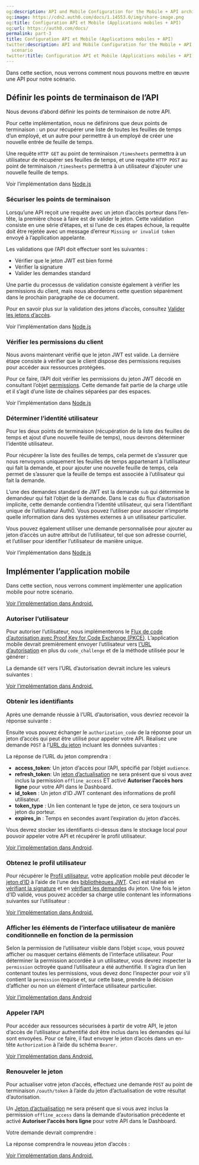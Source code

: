 ```yaml
---
og:description: API and Mobile Configuration for the Mobile + API architecture scenario
og:image: https://cdn2.auth0.com/docs/1.14553.0/img/share-image.png
og:title: Configuration API et Mobile (Applications mobiles + API)
og:url: https://auth0.com/docs/
permalink: part-3
title: Configuration API et Mobile (Applications mobiles + API)
twitter:description: API and Mobile Configuration for the Mobile + API architecture
  scenario
twitter:title: Configuration API et Mobile (Applications mobiles + API)
---
```


Dans cette section, nous verrons comment nous pouvons mettre en œuvre une API pour notre scénario.



## Définir les points de terminaison de l’API

Nous devons d’abord définir les points de terminaison de notre API.



Pour cette implémentation, nous ne définirons que deux points de terminaison : un pour récupérer une liste de toutes les feuilles de temps d’un employé, et un autre pour permettre à un employé de créer une nouvelle entrée de feuille de temps.

Une requête `HTTP GET` au point de terminaison `/timesheets` permettra à un utilisateur de récupérer ses feuilles de temps, et une requête `HTTP POST` au point de terminaison `/timesheets` permettra à un utilisateur d’ajouter une nouvelle feuille de temps.

Voir l’implémentation dans [Node.js](https://auth0.com/docs/architecture-scenarios/application/mobile-api/api-implementation-nodejs#1-define-the-api-endpoints)

### Sécuriser les points de terminaison

Lorsqu’une API reçoit une requête avec un jeton d’accès porteur dans l’en-tête, la première chose à faire est de valider le jeton. Cette validation consiste en une série d’étapes, et si l’une de ces étapes échoue, la requête doit être rejetée avec un message d’erreur `Missing or invalid token` envoyé à l’application appelante.

Les validations que l’API doit effectuer sont les suivantes :

* Vérifier que le jeton JWT est bien formé
* Vérifier la signature
* Valider les demandes standard



Une partie du processus de validation consiste également à vérifier les permissions du client, mais nous aborderons cette question séparément dans le prochain paragraphe de ce document.

Pour en savoir plus sur la validation des jetons d’accès, consultez [Valider les jetons d’accès](https://auth0.com/docs/tokens/guides/validate-access-tokens).

Voir l’implémentation dans [Node.js](https://auth0.com/docs/architecture-scenarios/application/mobile-api/api-implementation-nodejs#2-secure-the-api-endpoints)

### Vérifier les permissions du client

Nous avons maintenant vérifié que le jeton JWT est valide. La dernière étape consiste à vérifier que le client dispose des permissions requises pour accéder aux ressources protégées.

Pour ce faire, l’API doit vérifier les permissions du jeton JWT décodé en consultant l’objet [permissions](https://auth0.com/docs/scopes). Cette demande fait partie de la charge utile et il s’agit d’une liste de chaînes séparées par des espaces.

Voir l’implémentation dans [Node.js](https://auth0.com/docs/architecture-scenarios/application/mobile-api/api-implementation-nodejs#3-check-the-client-permissions)

### Déterminer l’identité utilisateur

Pour les deux points de terminaison (récupération de la liste des feuilles de temps et ajout d’une nouvelle feuille de temps), nous devrons déterminer l’identité utilisateur.

Pour récupérer la liste des feuilles de temps, cela permet de s’assurer que nous renvoyons uniquement les feuilles de temps appartenant à l’utilisateur qui fait la demande, et pour ajouter une nouvelle feuille de temps, cela permet de s’assurer que la feuille de temps est associée à l’utilisateur qui fait la demande.

L’une des demandes standard de JWT est la demande `sub` qui détermine le demandeur qui fait l’objet de la demande. Dans le cas du flux d’autorisation implicite, cette demande contiendra l’identité utilisateur, qui sera l’identifiant unique de l’utilisateur Auth0. Vous pouvez l’utiliser pour associer n’importe quelle information dans des systèmes externes à un utilisateur particulier.

Vous pouvez également utiliser une demande personnalisée pour ajouter au jeton d’accès un autre attribut de l’utilisateur, tel que son adresse courriel, et l’utiliser pour identifier l’utilisateur de manière unique.

Voir l’implémentation dans [Node.js](https://auth0.com/docs/architecture-scenarios/application/mobile-api/api-implementation-nodejs#4-determine-the-user-identity)

## Implémenter l’application mobile

Dans cette section, nous verrons comment implémenter une application mobile pour notre scénario.

[Voir l’implémentation dans Android.](https://auth0.com/docs/architecture-scenarios/application/mobile-api/mobile-implementation-android#1-set-up-the-application)

### Autoriser l’utilisateur

Pour autoriser l’utilisateur, nous implémenterons le [Flux de code d’autorisation avec Proof Key for Code Exchange (PKCE)](https://auth0.com/docs/flows/guides/auth-code-pkce/call-api-auth-code-pkce). L’application mobile devrait premièrement envoyer l’utilisateur vers [l’URL d’autorisation](https://auth0.com/docs/api/authentication#authorization-code-grant-pkce-) en plus du `code_challenge` et de la méthode utilisée pour le générer :



La demande `GET` vers l’URL d’autorisation devrait inclure les valeurs suivantes :



[Voir l’implémentation dans Android.](https://auth0.com/docs/architecture-scenarios/application/mobile-api/mobile-implementation-android#2-authorize-the-user)

### Obtenir les identifiants

Après une demande réussie à l’URL d’autorisation, vous devriez recevoir la réponse suivante :



Ensuite vous pouvez échanger le `authorization_code` de la réponse pour un jeton d’accès qui peut être utilisé pour appeler votre API. Réalisez une demande `POST` à l’[URL du jeton](/api/authentication#authorization-code-pkce-) incluant les données suivantes :





La réponse de l’URL du jeton comprendra :



* **access_token**: Un jeton d’accès pour l’API, spécifié par l’objet `audience`.
* **refresh_token**: Un [jeton d’actualisation](/tokens/concepts/refresh-tokens) ne sera présent que si vous avez inclus la permission `offline_access` ET activé **Autoriser l’accès hors ligne** pour votre API dans le Dashboard.
* **id_token** : Un jeton d’ID JWT contenant des informations de profil utilisateur.
* **token_type** : Un lien contenant le type de jeton, ce sera toujours un jeton du porteur.
* **expires_in** : Temps en secondes avant l’expiration du jeton d’accès.

Vous devrez stocker les identifiants ci-dessus dans le stockage local pour pouvoir appeler votre API et récupérer le profil utilisateur.

[Voir l’implémentation dans Android](https://auth0.com/docs/architecture-scenarios/application/mobile-api/mobile-implementation-android#store-credentials).

### Obtenez le profil utilisateur

Pour récupérer le [Profil utilisateur](https://auth0.com/docs/api/authentication?http#user-profile), votre application mobile peut décoder le [jeton d’ID](https://auth0.com/docs/tokens/concepts/id-tokens) à l’aide de l’une des [bibliothèques JWT](https://jwt.io/#libraries-io). Ceci est réalisé en [vérifiant la signature](https://auth0.com/docs/tokens/guides/validate-id-token#verify-the-signature) et en [vérifiant les demandes](https://auth0.com/docs/tokens/guides/validate-id-token#verify-the-claims) du jeton. Une fois le jeton d’ID validé, vous pouvez accéder sa charge utile contenant les informations suivantes sur l’utilisateur :



[Voir l’implémentation dans Android.](https://auth0.com/docs/architecture-scenarios/application/mobile-api/mobile-implementation-android#3-get-the-user-profile)

### Afficher les éléments de l’interface utilisateur de manière conditionnelle en fonction de la permission

Selon la permission de l’utilisateur visible dans l’objet `scope`, vous pouvez afficher ou masquer certains éléments de l’interface utilisateur. Pour déterminer la permission accordée à un utilisateur, vous devrez inspecter la `permission` octroyée quand l’utilisateur a été authentifié. Il s’agira d’un lien contenant toutes les permissions, vous devez donc l’inspecter pour voir s’il contient la `permission` requise et, sur cette base, prendre la décision d’afficher ou non un élément d’interface utilisateur particulier.

[Voir l’implémentation dans Android](https://auth0.com/docs/architecture-scenarios/application/mobile-api/mobile-implementation-android#4-display-ui-elements-conditionally-based-on-scope)

### Appeler l’API

Pour accéder aux ressources sécurisées à partir de votre API, le jeton d’accès de l’utilisateur authentifié doit être inclus dans les demandes qui lui sont envoyées. Pour ce faire, il faut envoyer le jeton d’accès dans un en-tête `Authorization` à l’aide du schéma `Bearer`.

[Voir l’implémentation dans Android.](https://auth0.com/docs/architecture-scenarios/application/mobile-api/mobile-implementation-android#5-call-the-api)

### Renouveler le jeton



Pour actualiser votre jeton d’accès, effectuez une demande `POST` au point de terminaison `/oauth/token` à l’aide du jeton d’actualisation de votre résultat d’autorisation.

Un [Jeton d’actualisation](https://auth0.com/docs/tokens/concepts/refresh-tokens) ne sera présent que si vous avez inclus la permission `offline_access` dans la demande d’autorisation précédente et activé **Autoriser l’accès hors ligne** pour votre API dans le Dashboard.

Votre demande devrait comprendre :





La réponse comprendra le nouveau jeton d’accès :



[Voir l’implémentation dans Android.](https://auth0.com/docs/architecture-scenarios/application/mobile-api/mobile-implementation-android#store-the-credentials)